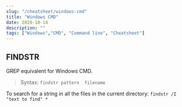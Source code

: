 ```yaml
---
slug: "/cheatsheet/windows-cmd"
title: "Windows CMD"
date: 2020-10-14
description: ""
tags: ["Windows","CMD", "Command line", "Cheatsheet"]
---
```


## FINDSTR
GREP equivalent for Windows CMD.

> Syntax: `findstr pattern  filename`

To search for a string in all the files in the current directory: 
`findstr /I  "text to find" *`
